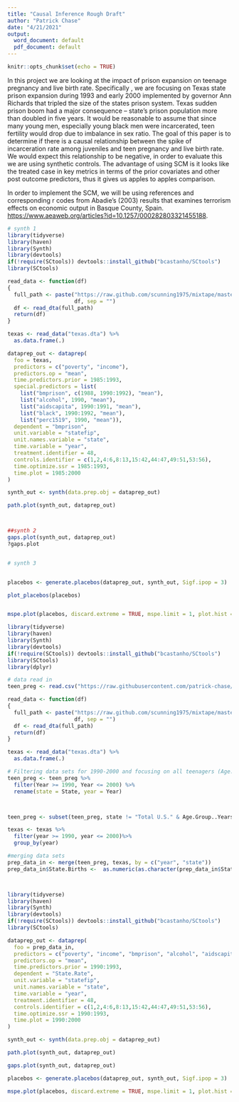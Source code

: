 ```yaml
---
title: "Causal Inference Rough Draft"
author: "Patrick Chase"
date: "4/21/2021"
output:
  word_document: default
  pdf_document: default
---
```


```r
knitr::opts_chunk$set(echo = TRUE)
```

In this project we are looking at the impact of prison expansion on teenage pregnancy and live birth rate. Specifically , we are focusing on Texas state prison expansion during 1993 and early 2000 implemented by governor Ann Richards that tripled the size of the states prison system. Texas sudden prison boom had a major  consequence – state’s prison population more than doubled in five years. It would be reasonable to assume that since many young men, especially young black men  were incarcerated, teen fertility would drop due to imbalance in sex ratio. The goal of this paper is to determine if there is a causal relationship between the spike of incarceration rate among juveniles and teen pregnancy and live birth rate. We would expect this relationship to be negative, in order to evaluate this we are using synthetic controls. The advantage of using SCM is it looks like the treated case in key metrics in terms of the prior covariates and other post outcome predictors, thus it gives us apples to apples comparison. 

 
 
In order to implement the SCM, we will be using references and corresponding r codes from Abadie’s (2003) results that examines terrorism effects on economic output in Basque County, Spain. <https://www.aeaweb.org/articles?id=10.1257/000282803321455188>.



```r
# synth 1 
library(tidyverse)
library(haven)
library(Synth)
library(devtools)
if(!require(SCtools)) devtools::install_github("bcastanho/SCtools")
library(SCtools)

read_data <- function(df)
{
  full_path <- paste("https://raw.github.com/scunning1975/mixtape/master/", 
                     df, sep = "")
  df <- read_dta(full_path)
  return(df)
}

texas <- read_data("texas.dta") %>%
  as.data.frame(.)

dataprep_out <- dataprep(
  foo = texas,
  predictors = c("poverty", "income"),
  predictors.op = "mean",
  time.predictors.prior = 1985:1993,
  special.predictors = list(
    list("bmprison", c(1988, 1990:1992), "mean"),
    list("alcohol", 1990, "mean"),
    list("aidscapita", 1990:1991, "mean"),
    list("black", 1990:1992, "mean"),
    list("perc1519", 1990, "mean")),
  dependent = "bmprison",
  unit.variable = "statefip",
  unit.names.variable = "state",
  time.variable = "year",
  treatment.identifier = 48,
  controls.identifier = c(1,2,4:6,8:13,15:42,44:47,49:51,53:56),
  time.optimize.ssr = 1985:1993,
  time.plot = 1985:2000
)

synth_out <- synth(data.prep.obj = dataprep_out)

path.plot(synth_out, dataprep_out)



##synth 2 
gaps.plot(synth_out, dataprep_out)
?gaps.plot


# synth 3 


placebos <- generate.placebos(dataprep_out, synth_out, Sigf.ipop = 3)

plot_placebos(placebos)


mspe.plot(placebos, discard.extreme = TRUE, mspe.limit = 1, plot.hist = TRUE)

```

```r
library(tidyverse)
library(haven)
library(Synth)
library(devtools)
if(!require(SCtools)) devtools::install_github("bcastanho/SCtools")
library(SCtools)
library(dplyr)

# data read in 
teen_preg <- read.csv("https://raw.githubusercontent.com/patrick-chase/Hello-World/main/Causal%20Inference%20Working%20Folder/NCHS_-_U.S._and_State_Trends_on_Teen_Births.csv")

read_data <- function(df)
{
  full_path <- paste("https://raw.github.com/scunning1975/mixtape/master/", 
                     df, sep = "")
  df <- read_dta(full_path)
  return(df)
}

texas <- read_data("texas.dta") %>%
  as.data.frame(.) 

# Filtering data sets for 1990-2000 and focusing on all teenagers (Age.Group..Years == "18-19 years")
teen_preg <- teen_preg %>%
  filter(Year >= 1990, Year <= 2000) %>%
  rename(state = State, year = Year)



teen_preg <- subset(teen_preg, state != "Total U.S." & Age.Group..Years. != "15-17 years" & Age.Group..Years. != "18-19 years")

texas <- texas %>%
  filter(year >= 1990, year <= 2000)%>%
  group_by(year) 

#merging data sets
prep_data_in <- merge(teen_preg, texas, by = c("year", "state"))
prep_data_in$State.Births <-  as.numeric(as.character(prep_data_in$State.Births))




```

```r
library(tidyverse)
library(haven)
library(Synth)
library(devtools)
if(!require(SCtools)) devtools::install_github("bcastanho/SCtools")
library(SCtools)

dataprep_out <- dataprep(
  foo = prep_data_in,
  predictors = c("poverty", "income", "bmprison", "alcohol", "aidscapita", "black", "perc1519"),
  predictors.op = "mean",
  time.predictors.prior = 1990:1993,
  dependent = "State.Rate",
  unit.variable = "statefip",
  unit.names.variable = "state",
  time.variable = "year",
  treatment.identifier = 48,
  controls.identifier = c(1,2,4:6,8:13,15:42,44:47,49:51,53:56),  
  time.optimize.ssr = 1990:1993,
  time.plot = 1990:2000
)

synth_out <- synth(data.prep.obj = dataprep_out)

path.plot(synth_out, dataprep_out)

gaps.plot(synth_out, dataprep_out)

placebos <- generate.placebos(dataprep_out, synth_out, Sigf.ipop = 3)

mspe.plot(placebos, discard.extreme = TRUE, mspe.limit = 1, plot.hist = TRUE)

```



